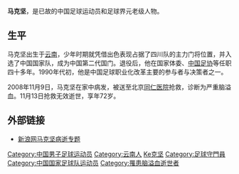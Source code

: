 '''马克坚'''{{BD|1936年|6月25日|2008年|11月13日|catIdx=Ma马克坚}}，是已故的中国足球运动员和足球界元老级人物。

==生平==
马克坚出生于[[云南|云南]]，少年时期就凭借出色表现占据了四川队的主力门将位置，并入选了中国国家队，成为中国第二代国门。退役后，他在国家体委、[[中国足协|中国足协]]等任职四十多年。1990年代初，他是中国足球职业化改革主要的参与者与决策者之一。

2008年11月9日，马克坚在家中病发，被送至北京[[首都医科大学附属北京同仁医院|同仁医院]]抢救，诊断为严重脑溢血。11月13日抢救无效逝世，享年72岁。

==外部链接==
* [http://sports.sina.com.cn/z/ftmakejian/ 新浪网马克坚病逝专题] {{Wayback|url=http://sports.sina.com.cn/z/ftmakejian/ |date=20090123152657 }}

{{DEFAULTSORT:Ma马克坚}}
[[Category:中国男子足球运动员|Category:中国男子足球运动员]]
[[Category:云南人|Category:云南人]]
[[Category:馬姓|Ke克坚]]
[[Category:足球守門員|Category:足球守門員]]
[[Category:中国国家足球队运动员|Category:中国国家足球队运动员]]
[[Category:罹患脑溢血逝世者|Category:罹患脑溢血逝世者]]